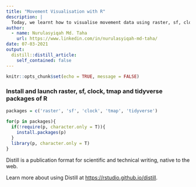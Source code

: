 ```yaml
---
title: "Movement Visualisation with R"
description: |
  Today, we learnt how to visualise movement data using raster, sf, clock, tmap and tidyverse packages.
author:
  - name: Nurulasyiqah Md. Taha
    url: https://www.linkedin.com/in/nurulasyiqah-md-taha/
date: 07-03-2021
output:
  distill::distill_article:
    self_contained: false
---
```



```r
knitr::opts_chunk$set(echo = TRUE, message = FALSE)
```

### Install and launch raster, sf, clock, tmap and tidyverse packages of R

```r
packages = c('raster', 'sf', 'clock', 'tmap', 'tidyverse')
              
for(p in packages){
  if(!require(p, character.only = T)){
    install.packages(p)
  }
  library(p, character.only = T)
}
```

Distill is a publication format for scientific and technical writing, native to the web.

Learn more about using Distill at <https://rstudio.github.io/distill>.


